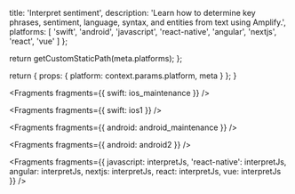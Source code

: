 
  title: 'Interpret sentiment',
  description: 'Learn how to determine key phrases, sentiment, language, syntax, and entities from text using Amplify.',
  platforms: [
    'swift',
    'android',
    'javascript',
    'react-native',
    'angular',
    'nextjs',
    'react',
    'vue'
  ]
};

  return getCustomStaticPath(meta.platforms);
};

  return {
    props: {
      platform: context.params.platform,
      meta
    }
  };
}


<Fragments fragments={{ swift: ios_maintenance }} />


<Fragments fragments={{ swift: ios1 }} />


<Fragments fragments={{ android: android_maintenance }} />


<Fragments fragments={{ android: android2 }} />


<Fragments
  fragments={{
    javascript: interpretJs,
    'react-native': interpretJs,
    angular: interpretJs,
    nextjs: interpretJs,
    react: interpretJs,
    vue: interpretJs
  }}
/>
